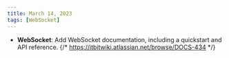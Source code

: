 ```yaml
---
title: March 14, 2023
tags: [WebSocket]
---
```


- **WebSocket**: Add WebSocket documentation, including a quickstart and API reference. {/* https://itbitwiki.atlassian.net/browse/DOCS-434 */}
